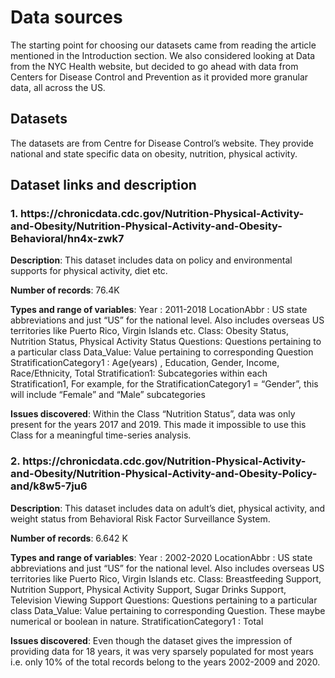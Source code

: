 # Data sources

The starting point for choosing our datasets came from reading the article mentioned in the Introduction section. 
We also considered looking at Data from the NYC Health website, but decided to go ahead with data from Centers for Disease Control and Prevention as it provided more granular data, all across the US. 

## Datasets

The datasets are from Centre for Disease Control’s website. They provide national and state
specific data on obesity, nutrition, physical activity.


## Dataset links and description

### 1. https://chronicdata.cdc.gov/Nutrition-Physical-Activity-and-Obesity/Nutrition-Physical-Activity-and-Obesity-Behavioral/hn4x-zwk7

**Description**: This dataset includes data on policy and environmental supports for physical
activity, diet etc.

**Number of records**: 76.4K

**Types and range of variables**:
Year : 2011-2018
LocationAbbr : US state abbreviations and just "US" for the national level. Also includes overseas US territories like Puerto Rico, Virgin Islands etc.
Class: Obesity Status, Nutrition Status, Physical Activity Status
Questions: Questions pertaining to a particular class
Data_Value: Value pertaining to corresponding Question 
StratificationCategory1 : Age(years) , Education, Gender, Income, Race/Ethnicity, Total
Stratification1: Subcategories within each Stratification1, For example, for the StratificationCategory1 = "Gender", this will include "Female" and "Male" subcategories

**Issues discovered**: Within the Class "Nutrition Status", data was only present for the years 2017 and 2019. This made it impossible to use this Class for a meaningful time-series analysis.

### 2. https://chronicdata.cdc.gov/Nutrition-Physical-Activity-and-Obesity/Nutrition-Physical-Activity-and-Obesity-Policy-and/k8w5-7ju6

**Description**: This dataset includes data on adult's diet, physical activity, and weight status
from Behavioral Risk Factor Surveillance System.

**Number of records**: 6.642 K

**Types and range of variables**:
Year : 2002-2020
LocationAbbr : US state abbreviations and just "US" for the national level. Also includes overseas US territories like Puerto Rico, Virgin Islands etc.
Class: Breastfeeding Support, Nutrition Support, Physical Activity Support, Sugar Drinks Support, Television Viewing Support
Questions: Questions pertaining to a particular class
Data_Value: Value pertaining to corresponding Question. These maybe numerical or boolean in nature. 
StratificationCategory1 : Total

**Issues discovered**: Even though the dataset gives the impression of providing data for 18 years, it was very sparsely populated for most years i.e. only 10% of the total records belong to the years 2002-2009 and 2020.
